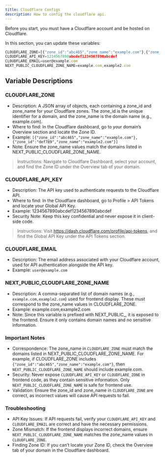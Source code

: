 ---
title: Cloudflare Configs
description: How to config the cloudflare api.
---

Before you start, you must have a Cloudflare account and be hosted on Cloudflare.

In this section, you can update these variables:

```js title=".env"
CLOUDFLARE_ZONE=[{"zone_id":"abc465","zone_name":"example.com"},{"zone_id":"abc465","zone_name":"example2.com"}]
CLOUDFLARE_API_KEY=1234567890abcdef1234567890abcdef
CLOUDFLARE_EMAIL=user@example.com
NEXT_PUBLIC_CLOUDFLARE_ZONE_NAME=example.com,example2.com
```


## Variable Descriptions

### CLOUDFLARE_ZONE

- Description: A JSON array of objects, each containing a zone_id and zone_name for your Cloudflare zones. The zone_id is the unique identifier for a domain, and the zone_name is the domain name (e.g., example.com).
- Where to find: In the Cloudflare dashboard, go to your domain’s Overview section and locate the Zone ID.
- Example: `[{"zone_id":"abc465","zone_name":"example.com"},{"zone_id":"def789","zone_name":"example2.com"}]`
- Note: Ensure the zone_name values match the domains listed in NEXT_PUBLIC_CLOUDFLARE_ZONE_NAME.

> Instructions: Navigate to Cloudflare Dashboard, select your account, and find the Zone ID under the Overview tab of your domain.

### CLOUDFLARE_API_KEY

- Description: The API key used to authenticate requests to the Cloudflare API.
- Where to find: In the Cloudflare dashboard, go to Profile > API Tokens and locate your Global API Key.
- Example: 1234567890abcdef1234567890abcdef
- Security Note: Keep this key confidential and never expose it in client-side code.

> Instructions: Visit https://dash.cloudflare.com/profile/api-tokens, and find the Global API Key under the API Tokens section.

### CLOUDFLARE_EMAIL

- Description: The email address associated with your Cloudflare account, used for API authentication alongside the API key.
- Example: `user@example.com`

### NEXT_PUBLIC_CLOUDFLARE_ZONE_NAME
- Description: A comma-separated list of domain names (e.g., `example.com,example2.com`) used for frontend display. These must correspond to the zone_name values in CLOUDFLARE_ZONE.
- Example: example.com,example2.com
- Note: Since this variable is prefixed with NEXT_PUBLIC_, it is exposed to the frontend. Ensure it only contains domain names and no sensitive information.

### Important Notes

- Correspondence: The zone_name in `CLOUDFLARE_ZONE` must match the domains listed in NEXT_PUBLIC_CLOUDFLARE_ZONE_NAME. For example, if CLOUDFLARE_ZONE includes `{"zone_id":"abc465","zone_name":"example.com"}`, then `NEXT_PUBLIC_CLOUDFLARE_ZONE_NAME` should include example.com.
- Security: Never expose `CLOUDFLARE_API_KEY` or `CLOUDFLARE_ZONE` in frontend code, as they contain sensitive information. Only `NEXT_PUBLIC_CLOUDFLARE_ZONE_NAME` is safe for frontend use.
- Validation: Ensure the zone_id and zone_name in `CLOUDFLARE_ZONE` are correct, as incorrect values will cause API requests to fail.

### Troubleshooting

- API Key Issues: If API requests fail, verify your `CLOUDFLARE_API_KEY` and `CLOUDFLARE_EMAIL` are correct and have the necessary permissions.
- Zone Mismatch: If the frontend displays incorrect domains, ensure `NEXT_PUBLIC_CLOUDFLARE_ZONE_NAME` matches the zone_name values in `CLOUDFLARE_ZONE`.
- Finding Zone ID: If you can’t locate your Zone ID, check the Overview tab of your domain in the Cloudflare dashboard.